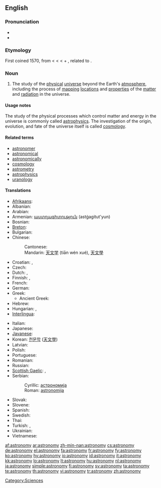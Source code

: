 ==English==
{{wikipedia}}

===Pronunciation===
* {{IPA|/əˈstɹɑnəˌmi/ ([[w:General American|GA]])}}
* {{audio|en-us-astronomy.ogg|Audio (US)}}

===Etymology===
First coined 1570, from {{etyl|la}} {{term|astronomia|lang=la}} < {{etyl|grc}} {{term|ἀστρονομία|tr=astronomia|lang=grc|sc=polytonic}} < {{term|ἄστρον||star|tr=astron|lang=grc|sc=polytonic}} < {{proto|Indo-European|h₂stḗr|star}} + {{term|νόμος||arranging, regulating|tr=nomos|lang=grc|sc=polytonic}}, related to {{term|νέμω||I deal out|tr=nemō|lang=grc|sc=polytonic}}.

===Noun===
{{en-noun|astronomies}}

# The study of the [[physical]] [[universe]] beyond the Earth's [[atmosphere]], including the process of [[mapping]] [[locations]] and [[properties]] of the [[matter]] and [[radiation]] in the universe.

====Usage notes====
The study of the physical processes which control matter and energy in the universe is commonly called [[astrophysics]]. The investigation of the origin, evolution, and fate of the universe itself is called [[cosmology]].

====Related terms====
* [[astronomer]]
* [[astronomical]]
* [[astronomically]]
* [[cosmology]]
* [[astrometry]]
* [[astrophysics]]
* [[uranology]]

====Translations====
{{trans-top|study of the physical universe beyond the Earth's atmosphere}}
* [[Afrikaans]]: {{t|af|Sterrekunde}}
* Albanian: {{t|sq|astronomi}}
* Arabian: {{t|ar|فلك}}
* Armenian: [[աստղագիտություն]] (astġagitut'yun)
* Bosnian: {{t|bs|astronomija|f}}
* [[Breton]]: {{t|br|steredoniezh|f}}
* Bulgarian: {{t|bg|астрономия|f}}
* Chinese:
*: Cantonese: {{t|yue|天文學}}
*: Mandarin: [[天文学]] (tiān wén xué), [[天文學]]
* Croatian: {{t|hr|astronomija|alt=astronòmija|f}}, {{t|hr|zvjezdoznanstvo|alt=zvjezdoznánstvo|n}}
* Czech: {{t|cs|astronomie|f}}
* Dutch: {{t|nl|astronomie|f}}, {{t|nl|sterrenkunde|f}}
* Finnish: {{t|fi|tähtitiede}}, {{t|fi|astronomia}}
* French: {{t|fr|astronomie|f}}
* German: {{t|de|Astronomie|f}}
* Greek: {{t|el|αστρονομία|f}}
** Ancient Greek: {{t|grc|ἀστρονομία|f}}
* Hebrew: {{t|he|אסטרונומיה|f}}
* Hungarian: {{t|hu|csillagászat}}, {{t|hu|asztronómia}}
* [[Interlingua]]: {{t|ia|astronomia}}
{{trans-mid}}
* Italian: {{t|it|astronomia|f}}
* Japanese: {{t|ja|天文学|tr=てんもんがく, tenmongaku|sc=Jpan}}
* [[Javanese]]: {{t|jv|Astronomi}}
* Korean: [[천문학]] ([[天文學]])
* Latvian: {{t|lv|astronomija}}
* Polish: {{t|pl|astronomia|f}}
* Portuguese: {{t|pt|astronomia|f}}
* Romanian: {{t|ro|astronomie|f}}
* Russian: {{t|ru|астрономия|f}}
* [[Scottish Gaelic]]: {{t|gd|speuradaireachd|f}}, {{t|gd|reul-eòlas|m}}
* Serbian:
*: Cyrillic: [[астрономија#Serbian|астрономија]] {{f}}
*: Roman: [[astronomija#Serbian|astronomija]] {{f}}
* Slovak: {{t|sk|astronómia}}
* Slovene: {{t|sl|astronomija|f}}
* Spanish: {{t|es|astronomía|f}}
* Swedish: {{t|sv|astronomi|c}}
* Thai: {{t|th|ดาราศาสตร์}}
* Turkish: {{t|tr|gökbilim}}, {{t|tr|astronomi}}
* Ukrainian: {{t|uk|Астрономія}}
* Vietnamese: {{t|vi|thiên văn học}}
{{trans-bottom}}

[[Category:Sciences]]

[[af:astronomy]]
[[ar:astronomy]]
[[zh-min-nan:astronomy]]
[[cs:astronomy]]
[[de:astronomy]]
[[el:astronomy]]
[[fa:astronomy]]
[[fr:astronomy]]
[[fy:astronomy]]
[[ko:astronomy]]
[[hy:astronomy]]
[[io:astronomy]]
[[id:astronomy]]
[[it:astronomy]]
[[kk:astronomy]]
[[lo:astronomy]]
[[lt:astronomy]]
[[hu:astronomy]]
[[nl:astronomy]]
[[ja:astronomy]]
[[simple:astronomy]]
[[fi:astronomy]]
[[sv:astronomy]]
[[ta:astronomy]]
[[te:astronomy]]
[[th:astronomy]]
[[vi:astronomy]]
[[tr:astronomy]]
[[zh:astronomy]]